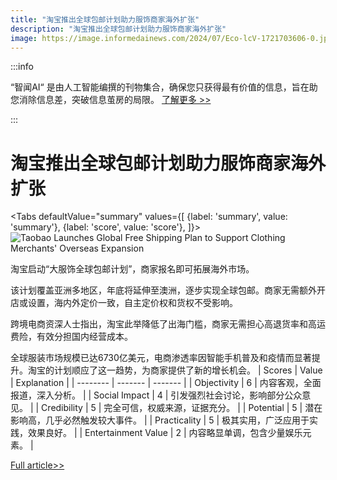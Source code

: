 ```yaml
---
title: "淘宝推出全球包邮计划助力服饰商家海外扩张"
description: "淘宝推出全球包邮计划助力服饰商家海外扩张"
image: https://image.informedainews.com/2024/07/Eco-lcV-1721703606-0.jpg
---
```



:::info

“智闻AI“ 是由人工智能编撰的刊物集合，确保您只获得最有价值的信息，旨在助您消除信息差，突破信息茧房的局限。  [了解更多 >>](/)

:::

# 淘宝推出全球包邮计划助力服饰商家海外扩张


<Tabs
	defaultValue="summary"
	values={[
	{label: 'summary', value: 'summary'},
	{label: 'score', value: 'score'},
]}>
<TabItem value="summary">
<img
  src="https://image.informedainews.com/2024/07/Eco-lcV-1721703606-0.jpg"
  alt="Taobao Launches Global Free Shipping Plan to Support Clothing Merchants' Overseas Expansion"
/>



淘宝启动“大服饰全球包邮计划”，商家报名即可拓展海外市场。

该计划覆盖亚洲多地区，年底将延伸至澳洲，逐步实现全球包邮。商家无需额外开店或设置，海内外定价一致，自主定价权和货权不受影响。

跨境电商资深人士指出，淘宝此举降低了出海门槛，商家无需担心高退货率和高运费险，有效分担国内经营成本。

全球服装市场规模已达6730亿美元，电商渗透率因智能手机普及和疫情而显著提升。淘宝的计划顺应了这一趋势，为商家提供了新的增长机会。
</TabItem>
<TabItem value="score">
	| Scores     | Value   | Explanation |
	| -------- | ------- | ------- |
	| Objectivity  | 6    | 内容客观，全面报道，深入分析。    |
	| Social Impact | 4     | 引发强烈社会讨论，影响部分公众意见。    |
	| Credibility    | 5    | 完全可信，权威来源，证据充分。    |
	| Potential    | 5    | 潜在影响高，几乎必然触发较大事件。    |
	| Practicality    | 5    | 极其实用，广泛应用于实践，效果良好。    |
	| Entertainment Value    | 2    | 内容略显单调，包含少量娱乐元素。    |
</TabItem>
</Tabs>

[Full article>>](https://www.cnbeta.com.tw/articles/tech/1439231.htm)
